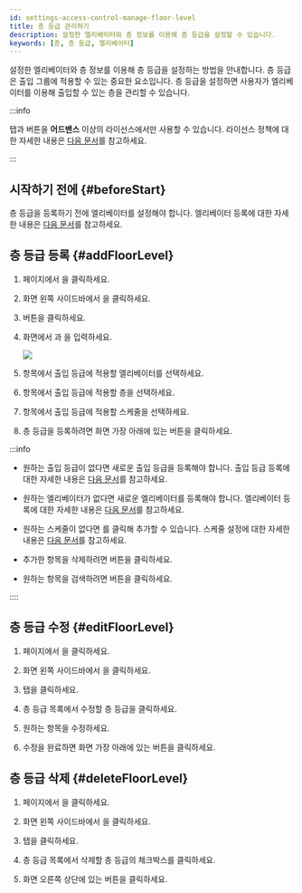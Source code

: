 ```yaml
---
id: settings-access-control-manage-floor-level
title: 층 등급 관리하기
description: 설정한 엘리베이터와 층 정보를 이용해 층 등급을 설정할 수 있습니다.
keywords: [층, 층 등급, 엘리베이터]
---
```


설정한 엘리베이터와 층 정보를 이용해 층 등급을 설정하는 방법을 안내합니다. 층 등급은 출입 그룹에 적용할 수 있는 중요한 요소입니다. 층 등급을 설정하면 사용자가 엘리베이터를 이용해 출입할 수 있는 층을 관리할 수 있습니다.

:::info

<Cmd sid='ag.floorLevel.title' product='2' /> 탭과 <Cmd sid='ac.al.main.addFloorlevel.button' product='2' /> 버튼을 **어드밴스** 이상의 라이선스에서만 사용할 수 있습니다. 라이선스 정책에 대한 자세한 내용은 [다음 문서](licensing)를 참고하세요.

:::


## 시작하기 전에 {#beforeStart}

층 등급을 등록하기 전에 엘리베이터를 설정해야 합니다. 엘리베이터 등록에 대한 자세한 내용은 [다음 문서](settings-elevators-add)를 참고하세요.


## 층 등급 등록 {#addFloorLevel}

1. <Cmd sid='shell.header.launcher' /> 페이지에서 <Cmd sid='shell.header.setting' />을 클릭하세요.

1. 화면 왼쪽 사이드바에서 <Cmd sid='setting.menu.accessControl.root' />을 클릭하세요.

1. <Cmd sid='ac.al.main.addFloorlevel.button' product='2' /> 버튼을 클릭하세요.

1. <Cmd sid='ac.al.addFloorlevel.top' product='2' /> 화면에서 <Cmd sid='common.name' product='2' />과 <Cmd sid='common.description' product='2' />을 입력하세요.

    <Image src='/img/biostarx-settings-add-access-floor-level.png' />

1. <Cmd sid='ac.al.list.column.elevator' product='2' /> 항목에서 출입 등급에 적용할 엘리베이터를 선택하세요.

1. <Cmd sid='ac.al.list.column.floorName' product='2' /> 항목에서 출입 등급에 적용할 층을 선택하세요.

1. <Cmd sid='common.schedule' product='2' /> 항목에서 출입 등급에 적용할 스케줄을 선택하세요.

1. 층 등급을 등록하려면 화면 가장 아래에 있는 <Cmd sid='button.apply' product='2' /> 버튼을 클릭하세요.

:::info

* 원하는 출입 등급이 없다면 새로운 출입 등급을 등록해야 합니다. 출입 등급 등록에 대한 자세한 내용은 [다음 문서](settings-access-control-manage-access-level)를 참고하세요.

* 원하는 엘리베이터가 없다면 새로운 엘리베이터를 등록해야 합니다. 엘리베이터 등록에 대한 자세한 내용은 [다음 문서](settings-elevators-add)를 참고하세요.

* 원하는 스케줄이 없다면 <Cmd sid='button.plusAddSchedule' product='2' />를 클릭해 추가할 수 있습니다. 스케줄 설정에 대한 자세한 내용은 [다음 문서](settings-schedule)를 참고하세요.

* 추가한 항목을 삭제하려면 <IcTrash2 /> 버튼을 클릭하세요.

* 원하는 항목을 검색하려면 <IcSearch /> 버튼을 클릭하세요.

::::


## 층 등급 수정 {#editFloorLevel}

1. <Cmd sid='shell.header.launcher' /> 페이지에서 <Cmd sid='shell.header.setting' />을 클릭하세요.

1. 화면 왼쪽 사이드바에서 <Cmd sid='setting.menu.accessControl.root' />을 클릭하세요.

1. <Cmd sid='ag.floorLevel.title' product='2' /> 탭을 클릭하세요.

1. 층 등급 목록에서 수정할 층 등급을 클릭하세요.

1. 원하는 항목을 수정하세요.

1. 수정을 완료하면 화면 가장 아래에 있는 <Cmd sid='button.apply' product='2' /> 버튼을 클릭하세요.


## 층 등급 삭제 {#deleteFloorLevel}

1. <Cmd sid='shell.header.launcher' /> 페이지에서 <Cmd sid='shell.header.setting' />을 클릭하세요.

1. 화면 왼쪽 사이드바에서 <Cmd sid='setting.menu.accessControl.root' />을 클릭하세요.

1. <Cmd sid='ag.floorLevel.title' product='2' /> 탭을 클릭하세요.

1. 층 등급 목록에서 삭제할 층 등급의 체크박스를 클릭하세요.

1. 화면 오른쪽 상단에 있는 <Cmd sid='ac.al.main.deleteFloorlevel.button' product='2' /> 버튼을 클릭하세요.